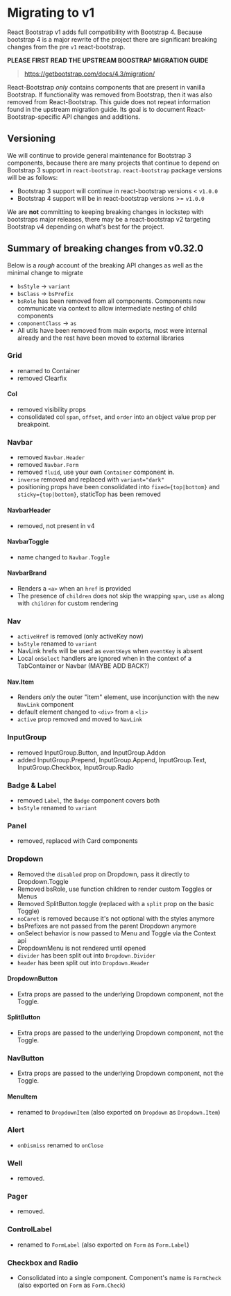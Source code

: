 # Migrating to v1

React Bootstrap v1 adds full compatibility with Bootstrap 4. Because bootstrap 4 is a major rewrite of the project there
are significant breaking changes from the pre `v1` react-bootstrap.

**PLEASE FIRST READ THE UPSTREAM BOOSTRAP MIGRATION GUIDE**

> https://getbootstrap.com/docs/4.3/migration/

React-Bootstrap _only_ contains components that are present in vanilla Bootstrap. If functionality
was removed from Bootstrap, then it was also removed from React-Bootstrap. This guide does not
repeat information found in the upstream migration guide. Its goal is to document React-Bootstrap-specific
API changes and additions.

## Versioning

We will continue to provide general maintenance for Bootstrap 3 components, because there are many projects that continue to depend on Bootstrap 3 support in
`react-bootstrap`. `react-bootstrap` package versions will be as follows:

- Bootstrap 3 support will continue in react-bootstrap versions < `v1.0.0`
- Bootstrap 4 support will be in react-bootstrap versions >= `v1.0.0`

We are **not** committing to keeping breaking changes in lockstep with bootstraps major releases,
there may be a react-bootstrap v2 targeting Bootstrap v4 depending on what's best for the project.

## Summary of breaking changes from v0.32.0

Below is a _rough_ account of the breaking API changes as well as the minimal change to migrate

- `bsStyle` -> `variant`
- `bsClass` -> `bsPrefix`
- `bsRole` has been removed from all components. Components now communicate
  via context to allow intermediate nesting of child components
- `componentClass` -> `as`
- All utils have been removed from main exports, most were internal already and the rest have been moved to external libraries

### Grid

- renamed to Container
- removed Clearfix

#### Col

- removed visibility props
- consolidated col `span`, `offset`, and `order` into an object value prop per breakpoint.

### Navbar

- removed `Navbar.Header`
- removed `Navbar.Form`
- removed `fluid`, use your own `Container` component in.
- `inverse` removed and replaced with `variant="dark"`
- positioning props have been consolidated into `fixed={top|bottom}` and `sticky={top|bottom}`, staticTop has been removed

#### NavbarHeader

- removed, not present in v4

#### NavbarToggle

- name changed to `Navbar.Toggle`

#### NavbarBrand

- Renders a `<a>` when an `href` is provided
- The presence of `children` does not skip the wrapping `span`, use `as` along with `children` for custom rendering

### Nav

- `activeHref` is removed (only activeKey now)
- `bsStyle` renamed to `variant`
- NavLink hrefs will be used as `eventKey`s when `eventKey` is absent
- Local `onSelect` handlers are ignored when in the context of a TabContainer or Navbar (MAYBE ADD BACK?)

#### Nav.Item

- Renders _only_ the outer "item" element, use inconjunction with the new `NavLink` component
- default element changed to `<div>` from a `<li>`
- `active` prop removed and moved to `NavLink`

### InputGroup

- removed InputGroup.Button, and InputGroup.Addon
- added InputGroup.Prepend, InputGroup.Append, InputGroup.Text, InputGroup.Checkbox, InputGroup.Radio

### Badge & Label

- removed `Label`, the `Badge` component covers both
- `bsStyle` renamed to `variant`

### Panel

- removed, replaced with Card components

### Dropdown

- Removed the `disabled` prop on Dropdown, pass it directly to Dropdown.Toggle
- Removed bsRole, use function children to render custom Toggles or Menus
- Removed SplitButton.toggle (replaced with a `split` prop on the basic Toggle)
- `noCaret` is removed because it's not optional with the styles anymore
- bsPrefixes are not passed from the parent Dropdown anymore
- onSelect behavior is now passed to Menu and Toggle via the Context api
- DropdownMenu is not rendered until opened
- `divider` has been split out into `Dropdown.Divider`
- `header` has been split out into `Dropdown.Header`

#### DropdownButton

- Extra props are passed to the underlying Dropdown component, not the Toggle.

#### SplitButton

- Extra props are passed to the underlying Dropdown component, not the Toggle.

### NavButton

- Extra props are passed to the underlying Dropdown component, not the Toggle.

#### MenuItem

- renamed to `DropdownItem` (also exported on `Dropdown` as `Dropdown.Item`)

### Alert

- `onDismiss` renamed to `onClose`

### Well

- removed.

### Pager

- removed.

### ControlLabel

- renamed to `FormLabel` (also exported on `Form` as `Form.Label`)

### Checkbox and Radio

- Consolidated into a single component. Component's name is `FormCheck` (also exported on `Form` as `Form.Check`)
